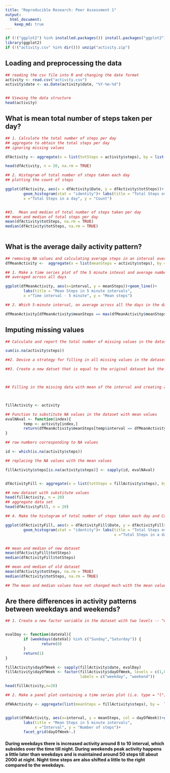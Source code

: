 ```yaml
---
title: "Reproducible Research: Peer Assessment 1"
output: 
  html_document:
    keep_md: true
---
```

```r
if (!("ggplot2") %in% installed.packages()) install.packages("ggplot2")
library(ggplot2)
if (!("activity.csv" %in% dir())) unzip("activity.zip")
```
## Loading and preprocessing the data
```r

## reading the csv file into R and changing the date format
activity <- read.csv("activity.csv")
activity$date <- as.Date(activity$date, "%Y-%m-%d")


## Viewing the data structure
head(activity)
```


## What is mean total number of steps taken per day?
```r

## 1. Calculate the total number of steps per day
## aggregate to obtain the total steps per day
## ignoring missing values

dfActivity <- aggregate(x = list(totSteps = activity$steps), by = list(Date = activity$date), FUN = sum)

head(dfActivity, n = 20, na.rm = TRUE)

## 2. Histogram of total number of steps taken each day
## plotting the count of steps

ggplot(dfActivity, aes(x = dfActivity$Date, y = dfActivity$totSteps))+
        geom_histogram(stat = "identity")+ labs(title = "Total Steps over days",
        x ="Total Steps in a day", y = "Count")


##3.  Mean and median of total number of steps taken per day
## mean and median of total steps per day
mean(dfActivity$totSteps, na.rm = TRUE)
median(dfActivity$totSteps, na.rm = TRUE)
        
```


## What is the average daily activity pattern?
```r

## removing NA values and calculating average steps in an interval over days
dfMeanActivity <-  aggregate(x = list(meanSteps = activity$steps), by = list(interval = activity$interval), FUN = mean, na.rm = TRUE)

## 1. Make a time series plot of the 5 minute inteval and average number of steps taken 
## averaged across all days

ggplot(dfMeanActivity, aes(x=interval, y = meanSteps))+geom_line()+
        labs(title = "Mean Steps in 5 minute intervals", 
        x ="Time interval - 5 minute", y = "Mean steps")

## 2. Which 5-minute interval, on average across all the days in the dataset,contains the maximum number of steps?

dfMeanActivity[dfMeanActivity$meanSteps == max(dfMeanActivity$meanSteps),]

```



## Imputing missing values
```r
## Calculate and report the total number of missing values in the dataset

sum(is.na(activity$steps))

##2. Device a strategy for filling in all missing values in the dataset. THe strategy does not need to be sophosticated. For example, you could use the mean/median for that day, or the mean for that 5-minute interval,etc.

##3. Create a new datset that is equal to the original dataset but the missing data filled in



## Filling in the missing data with mean of the interval and creating a new dataset



fillActivity <- activity

## Function to substitute NA values in the dataset with mean values
evalNAval <- function(index){
        temp <- activity[index,]
        return(dfMeanActivity$meanSteps[temp$interval == dfMeanActivity$interval])     
}

## row numbers corresponding to NA values

id <- which(is.na(activity$steps))

## replacing the NA values with the mean values

fillActivity$steps[is.na(activity$steps)] <- sapply(id, evalNAval)


dfActivityFill <- aggregate(x = list(totSteps = fillActivity$steps), by = list(Date = fillActivity$date), FUN = sum)

## new dataset with substitute values
head(fillActivity, n = 20)
## aggregate data set
head(dfActivityFill, n = 20)

## 4. Make the histogram of total number of steps taken each day and Calculate and report mean and median total number of steps taken per day. Do these values differ from the estimates from the first part of the assignment? What is the impact of imputing missing data on the estimates of the total daily number of steps?

ggplot(dfActivityFill, aes(x = dfActivityFill$Date, y = dfActivityFill$totSteps))+
        geom_histogram(stat = "identity")+ labs(title = "Total Steps over days",
                                                x ="Total Steps in a day", y = "Count")


## mean and median of new dataset
mean(dfActivityFill$totSteps)
median(dfActivityFill$totSteps)

## mean and median of old dataset
mean(dfActivity$totSteps, na.rm = TRUE)
median(dfActivity$totSteps, na.rm = TRUE)

## The mean and median values have not changed much with the mean value data insertion


```


## Are there differences in activity patterns between weekdays and weekends?
```r
## 1. Create a new factor variable in the dataset with two levels -- "weekday" and "weekend" indicating whether a given date is a weekday or weekend day.


evalDay <- function(dateVal){
        if (weekdays(dateVal) %in% c("Sunday","Saturday")) {
                return(0)
        } 
        return(1)
}

fillActivity$dayOfWeek <- sapply(fillActivity$date, evalDay)
fillActivity$dayOfWeek <- factor(fillActivity$dayOfWeek, levels = c(1,0), 
                                 labels = c("weekday", "weekend"))

head(fillActivity,n=20)

## 2. Make a panel plot containing a time series plot (i.e. type = "l") of the 5-minute interval (x-axis) and the average number of steps taken, averaged across all weekday days or weekend days (y-axis).

dfWkActivity <- aggregate(list(meanSteps = fillActivity$steps), by =  list(interval = fillActivity$interval,dayOfWeek = fillActivity$dayOfWeek), FUN = mean)


ggplot(dfWkActivity, aes(x=interval, y = meanSteps, col = dayOfWeek))+geom_line()+
        labs(title = "Mean Steps in 5 minute intervals", 
             x ="Interval", y = "Number of steps")+
        facet_grid(dayOfWeek~.)
```



#### During weekdays there is increased activity around 8 to 10 interval, which subsides over the time till night. During weekends peak activity happens a little later than weekdays and is maintained around 50 steps till about 2000 at night. Night time steps are also shifted a little to the right compared to the weekdays.
